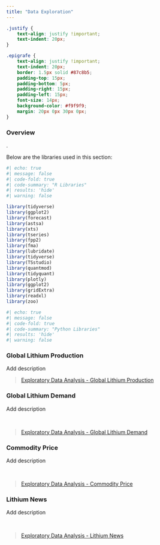 ```yaml
---
title: "Data Exploration"
---
```

```css
.justify {
    text-align: justify !important;
    text-indent: 20px; 
}

.epigrafe {
    text-align: justify !important;
    text-indent: 20px; 
    border: 1.5px solid #87c8b5; 
    padding-top: 15px;
    padding-bottom: 5px;
    padding-right: 15px;
    padding-left: 15px;
    font-size: 14px;
    background-color: #f9f9f9; 
    margin: 20px 0px 30px 0px;
}
```

### Overview
::: {.justify}
.
:::

Below are the libraries used in this section:
``` r
#| echo: true
#| message: false
#| code-fold: true
#| code-summary: "R Libraries"
#| results: 'hide'
#| warning: false

library(tidyverse)
library(ggplot2)
library(forecast)
library(astsa)
library(xts)
library(tseries)
library(fpp2)
library(fma)
library(lubridate)
library(tidyverse)
library(TSstudio)
library(quantmod)
library(tidyquant)
library(plotly)
library(ggplot2)
library(gridExtra)
library(readxl)
library(zoo)
```

```python
#| echo: true
#| message: false
#| code-fold: true
#| code-summary: "Python Libraries"
#| results: 'hide'
#| warning: false


```

### Global Lithium Production

::: {.justify}

Add description
:::

> [Exploratory Data Analysis - Global Lithium Production](https://mazuckerberg.georgetown.domains/DSAN_5000/4_eda/4_1_lithium_production.html)

### Global Lithium Demand

::: {.justify}

Add description
:::

<br>

> [Exploratory Data Analysis - Global Lithium Demand](https://mazuckerberg.georgetown.domains/DSAN_5000/4_eda/4_3_lithium_demand.html)

### Commodity Price

::: {.justify}

Add description
:::

<br>

> [Exploratory Data Analysis - Commodity Price](https://mazuckerberg.georgetown.domains/DSAN_5000/4_eda/4_4_commodity_price.html)

### Lithium News

::: {.justify}

Add description
:::

<br>

> [Exploratory Data Analysis - Lithium News](https://mazuckerberg.georgetown.domains/DSAN_5000/4_eda/4_5_news_api.html)
